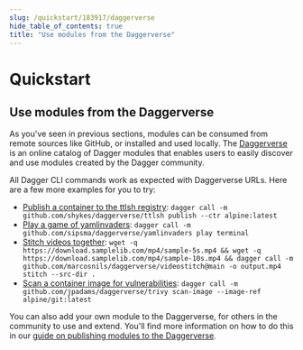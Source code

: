```yaml
---
slug: /quickstart/183917/daggerverse
hide_table_of_contents: true
title: "Use modules from the Daggerverse"
---
```


# Quickstart

## Use modules from the Daggerverse


As you've seen in previous sections, modules can be consumed from remote sources like GitHub, or installed and used locally. The [Daggerverse](https://daggerverse.dev) is an online catalog of Dagger modules that enables users to easily discover and use modules created by the Dagger community.

All Dagger CLI commands work as expected with Daggerverse URLs. Here are a few more examples for you to try:

- [Publish a container to the ttlsh registry](https://daggerverse.dev/mod/github.com/shykes/daggerverse/ttlsh): `dagger call -m github.com/shykes/daggerverse/ttlsh publish --ctr alpine:latest`
- [Play a game of yamlinvaders](https://daggerverse.dev/mod/github.com/sipsma/daggerverse/yamlinvaders): `dagger call -m github.com/sipsma/daggerverse/yamlinvaders play terminal`
- [Stitch videos together](https://daggerverse.dev/mod/github.com/marcosnils/daggerverse/videostitch): `wget -q https://download.samplelib.com/mp4/sample-5s.mp4 && wget -q https://download.samplelib.com/mp4/sample-10s.mp4 && dagger call -m github.com/marcosnils/daggerverse/videostitch@main -o output.mp4 stitch --src-dir .`
- [Scan a container image for vulnerabilities](https://daggerverse.dev/mod/github.com/jpadams/daggerverse/trivy): `dagger call -m github.com/jpadams/daggerverse/trivy scan-image --image-ref alpine/git:latest`

You can also add your own module to the Daggerverse, for others in the community to use and extend. You'll find more information on how to do this in our [guide on publishing modules to the Daggerverse](#).
